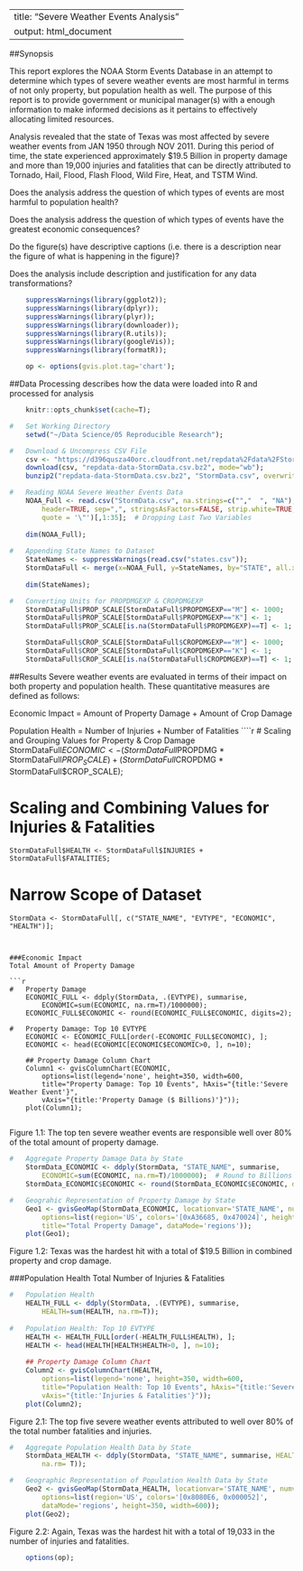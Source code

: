 <!--
    %\VignetteEngine{knitr::knitr}
    %\VignetteIndexEntry{Markdown example with knitr and googleVis}
-->

---
title: "Severe Weather Events Analysis"
output: html_document
---

##Synopsis

This report explores the NOAA Storm Events Database in an attempt to determine which types of severe weather events are most harmful in terms of not only property, but population health as well.  The purpose of this report is to provide government or municipal manager(s) with a enough information to make informed decisions as it pertains to effectively allocating limited resources.

Analysis revealed that the state of Texas was most affected by severe weather events from JAN 1950 through NOV 2011.  During this period of time, the state experienced approximately $19.5 Billion in property damage and more than 19,000 injuries and fatalities that can be directly attributed to Tornado, Hail, Flood, Flash Flood, Wild Fire, Heat, and TSTM Wind. 

Does the analysis address the question of which types of events are most harmful to population health?

Does the analysis address the question of which types of events have the greatest economic consequences?

Do the figure(s) have descriptive captions (i.e. there is a description near the figure of what is happening in the figure)?

Does the analysis include description and justification for any data transformations?
 
```r
    suppressWarnings(library(ggplot2));
    suppressWarnings(library(dplyr));
    suppressWarnings(library(plyr));
    suppressWarnings(library(downloader));
    suppressWarnings(library(R.utils));
    suppressWarnings(library(googleVis));
    suppressWarnings(library(formatR));
```

```r
    op <- options(gvis.plot.tag='chart');
```
 
 
##Data Processing
describes how the data were loaded into R and processed for analysis
```r
    knitr::opts_chunk$set(cache=T);

#   Set Working Directory
    setwd("~/Data Science/05 Reproducible Research");

#   Download & Uncompress CSV File
    csv <- "https://d396qusza40orc.cloudfront.net/repdata%2Fdata%2FStormData.csv.bz2";
    download(csv, "repdata-data-StormData.csv.bz2", mode="wb");
    bunzip2("repdata-data-StormData.csv.bz2", "StormData.csv", overwrite=T);
```

```r

#   Reading NOAA Severe Weather Events Data
    NOAA_Full <- read.csv("StormData.csv", na.strings=c("","  ", "NA"),
        header=TRUE, sep=",", stringsAsFactors=FALSE, strip.white=TRUE, comment.char="",
        quote = '\"')[,1:35];  # Dropping Last Two Variables
    
    dim(NOAA_Full);
        
#   Appending State Names to Dataset
    StateNames <- suppressWarnings(read.csv("states.csv"));
    StormDataFull <- merge(x=NOAA_Full, y=StateNames, by="STATE", all.x=T);
    
    dim(StateNames);

#   Converting Units for PROPDMGEXP & CROPDMGEXP
    StormDataFull$PROP_SCALE[StormDataFull$PROPDMGEXP=="M"] <- 1000;
    StormDataFull$PROP_SCALE[StormDataFull$PROPDMGEXP=="K"] <- 1;
    StormDataFull$PROP_SCALE[is.na(StormDataFull$PROPDMGEXP)==T] <- 1;

    StormDataFull$CROP_SCALE[StormDataFull$CROPDMGEXP=="M"] <- 1000;
    StormDataFull$CROP_SCALE[StormDataFull$CROPDMGEXP=="K"] <- 1;
    StormDataFull$CROP_SCALE[is.na(StormDataFull$CROPDMGEXP)==T] <- 1;
```
 
 
##Results
Severe weather events are evaluated in terms of their impact on both property and population health.  These quantitative measures are defined as follows:

Economic Impact = Amount of Property Damage + Amount of Crop Damage

Population Health = Number of Injuries + Number of Fatalities
````r
#   Scaling and Grouping Values for Property & Crop Damage 
    StormDataFull$ECONOMIC <- (StormDataFull$PROPDMG * StormDataFull$PROP_SCALE) + 
        (StormDataFull$CROPDMG * StormDataFull$CROP_SCALE);

#   Scaling and Combining Values for Injuries & Fatalities
    StormDataFull$HEALTH <- StormDataFull$INJURIES + StormDataFull$FATALITIES;

#   Narrow Scope of Dataset
    StormData <- StormDataFull[, c("STATE_NAME", "EVTYPE", "ECONOMIC", "HEALTH")];
```
 
 
###Economic Impact
Total Amount of Property Damage

```r
#   Property Damage
    ECONOMIC_FULL <- ddply(StormData, .(EVTYPE), summarise, 
        ECONOMIC=sum(ECONOMIC, na.rm=T)/1000000);
    ECONOMIC_FULL$ECONOMIC <- round(ECONOMIC_FULL$ECONOMIC, digits=2);
    
#   Property Damage: Top 10 EVTYPE
    ECONOMIC <- ECONOMIC_FULL[order(-ECONOMIC_FULL$ECONOMIC), ];
    ECONOMIC <- head(ECONOMIC[ECONOMIC$ECONOMIC>0, ], n=10);
    
    ## Property Damage Column Chart
    Column1 <- gvisColumnChart(ECONOMIC,
        options=list(legend='none', height=350, width=600, 
        title="Property Damage: Top 10 Events", hAxis="{title:'Severe Weather Event'}", 
        vAxis="{title:'Property Damage ($ Billions)'}"));
    plot(Column1);
    
```

Figure 1.1: The top ten severe weather events are responsible well over 80% of the total amount of property damage.

```r
#   Aggregate Property Damage Data by State
    StormData_ECONOMIC <- ddply(StormData, "STATE_NAME", summarise, 
        ECONOMIC=sum(ECONOMIC, na.rm=T)/1000000);  # Round to Billions
    StormData_ECONOMIC$ECONOMIC <- round(StormData_ECONOMIC$ECONOMIC, digits=2);

#   Geograhic Representation of Property Damage by State
    Geo1 <- gvisGeoMap(StormData_ECONOMIC, locationvar='STATE_NAME', numvar='ECONOMIC', 
        options=list(region='US', colors='[0xA36685, 0x470024]', height=350, width=600,
        title="Total Property Damage", dataMode='regions'));
    plot(Geo1);
```
Figure 1.2: Texas was the hardest hit with a total of $19.5 Billion in combined property and crop damage.
 
 
###Population Health
Total Number of Injuries & Fatalities

```r
#   Population Health
    HEALTH_FULL <- ddply(StormData, .(EVTYPE), summarise, 
        HEALTH=sum(HEALTH, na.rm=T));
    
#   Population Health: Top 10 EVTYPE
    HEALTH <- HEALTH_FULL[order(-HEALTH_FULL$HEALTH), ];
    HEALTH <- head(HEALTH[HEALTH$HEALTH>0, ], n=10);
    
    ## Property Damage Column Chart
    Column2 <- gvisColumnChart(HEALTH,
        options=list(legend='none', height=350, width=600, 
        title="Population Health: Top 10 Events", hAxis="{title:'Severe Weather Event'}", 
        vAxis="{title:'Injuries & Fatalities'}"));
    plot(Column2);
```

Figure 2.1: The top five severe weather events attributed to well over 80% of the total number fatalities and injuries.

```r
#   Aggregate Population Health Data by State
    StormData_HEALTH <- ddply(StormData, "STATE_NAME", summarise, HEALTH=sum(HEALTH, 
        na.rm= T));

#   Geographic Representation of Population Health Data by State
    Geo2 <- gvisGeoMap(StormData_HEALTH, locationvar='STATE_NAME', numvar='HEALTH', 
        options=list(region='US', colors='[0x8080E6, 0x000052]', 
        dataMode='regions', height=350, width=600));
    plot(Geo2);
```

Figure 2.2: Again, Texas was the hardest hit with a total of 19,033 in the number of injuries and fatalities.

```r
    options(op);
```

